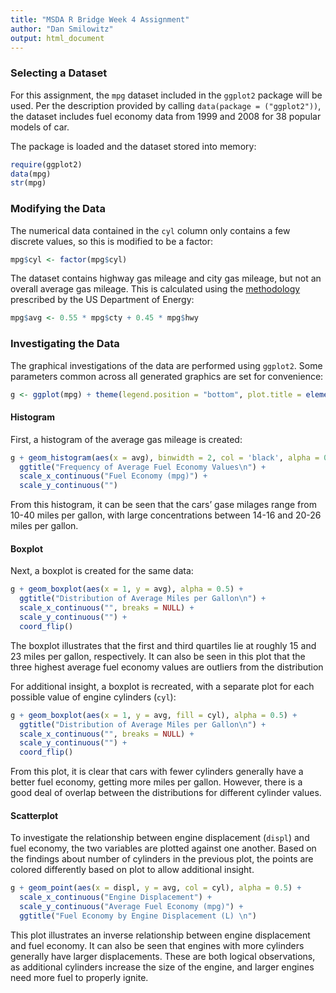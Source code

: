 ```yaml
---
title: "MSDA R Bridge Week 4 Assignment"
author: "Dan Smilowitz"
output: html_document
---
```


### Selecting a Dataset
For this assignment, the `mpg` dataset included in the `ggplot2` package will be used.  Per the description provided by calling `data(package = ("ggplot2"))`, the dataset includes fuel economy data from 1999 and 2008 for 38 popular models of car.

The package is loaded and the dataset stored into memory:
```r
require(ggplot2)
data(mpg)
str(mpg)
```

### Modifying the Data
The numerical data contained in the `cyl` column only contains a few discrete values, so this is modified to be a factor:
```r
mpg$cyl <- factor(mpg$cyl)
```
  
The dataset contains highway gas mileage and city gas mileage, but not an overall average gas mileage.  This is calculated using the [methodology](https://www.fueleconomy.gov/feg/label/learn-more-gasoline-label.shtml#fuel-economy) prescribed by the US Department of Energy:  
```r
mpg$avg <- 0.55 * mpg$cty + 0.45 * mpg$hwy
```
  
  
### Investigating the Data
The graphical investigations of the data are performed using `ggplot2`.  Some parameters common across all generated graphics are set for convenience:
```r
g <- ggplot(mpg) + theme(legend.position = "bottom", plot.title = element_text(face = "bold"))
```
#### Histogram
First, a histogram of the average gas mileage is created:
```r
g + geom_histogram(aes(x = avg), binwidth = 2, col = 'black', alpha = 0.5) +
  ggtitle("Frequency of Average Fuel Economy Values\n") +
  scale_x_continuous("Fuel Economy (mpg)") +
  scale_y_continuous("")
```
  
From this histogram, it can be seen that the cars' gase milages range from 10-40 miles per gallon, with large concentrations between 14-16 and 20-26 miles per gallon.

#### Boxplot
Next, a boxplot is created for the same data:
```r
g + geom_boxplot(aes(x = 1, y = avg), alpha = 0.5) +
  ggtitle("Distribution of Average Miles per Gallon\n") +
  scale_x_continuous("", breaks = NULL) +
  scale_y_continuous("") +
  coord_flip()
```
  
The boxplot illustrates that the first and third quartiles lie at roughly 15 and 23 miles per gallon, respectively.  It can also be seen in this plot that the three highest average fuel economy values are outliers from the distribution

For additional insight, a boxplot is recreated, with a separate plot for each possible value of engine cylinders (`cyl`):
```r
g + geom_boxplot(aes(x = 1, y = avg, fill = cyl), alpha = 0.5) +
  ggtitle("Distribution of Average Miles per Gallon\n") +
  scale_x_continuous("", breaks = NULL) +
  scale_y_continuous("") +
  coord_flip()
```


From this plot, it is clear that cars with fewer cylinders generally have a better fuel economy, getting more miles per gallon.  However, there is a good deal of overlap between the distributions for different cylinder values.

#### Scatterplot
To investigate the relationship between engine displacement (`displ`) and fuel economy, the two variables are plotted against one another.  Based on the findings about number of cylinders in the previous plot, the points are colored differently based on plot to allow additional insight.
```r
g + geom_point(aes(x = displ, y = avg, col = cyl), alpha = 0.5) +
  scale_x_continuous("Engine Displacement") +
  scale_y_continuous("Average Fuel Economy (mpg)") +
  ggtitle("Fuel Economy by Engine Displacement (L) \n")
```

This plot illustrates an inverse relationship between engine displacement and fuel economy.  It can also be seen that engines with more cylinders generally have larger displacements.  These are both logical observations, as additional cylinders increase the size of the engine, and larger engines need more fuel to properly ignite.